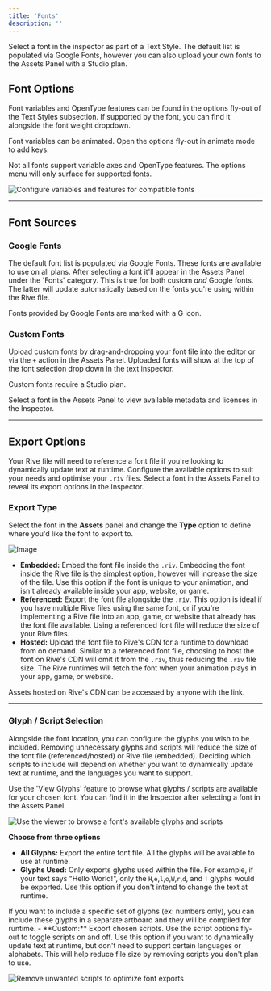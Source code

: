 ```yaml
---
title: 'Fonts'
description: ''
---
```


Select a font in the inspector as part of a Text Style. The default list is populated via Google Fonts, however you can also upload your own fonts to the Assets Panel with a Studio plan.

## Font Options

Font variables and OpenType features can be found in the options fly-out of the Text Styles subsection. If supported by the font, you can find it alongside the font weight dropdown.

<Info>Font variables can be animated. Open the options fly-out in animate mode to add keys.</Info>

<Info>Not all fonts support variable axes and OpenType features. The options menu will only surface for supported fonts.</Info>

![Configure variables and features for compatible fonts](https://ucarecdn.com/54d2b525-81bf-48b0-b4b0-99acfc6ea62d/)

---

## Font Sources

### Google Fonts

The default font list is populated via Google Fonts. These fonts are available to use on all plans. After selecting a font it'll appear in the Assets Panel under the 'Fonts' category. This is true for both custom *and* Google fonts. The latter will update automatically based on the fonts you're using within the Rive file.

<Info>Fonts provided by Google Fonts are marked with a G icon.</Info>

### Custom Fonts

Upload custom fonts by drag-and-dropping your font file into the editor or via the `+` action in the Assets Panel. Uploaded fonts will show at the top of the font selection drop down in the text inspector.

<Info>Custom fonts require a Studio plan.</Info>

<Info>Select a font in the Assets Panel to view available metadata and licenses in the Inspector.</Info>

---

## Export Options

Your Rive file will need to reference a font file if you're looking to dynamically update text at runtime. Configure the available options to suit your needs and optimise your `.riv` files. Select a font in the Assets Panel to reveal its export options in the Inspector.

### Export Type

Select the font in the **Assets** panel and change the **Type** option to define where you'd like the font to export to.

![Image](https://ucarecdn.com/3e0e6c7f-2dcb-49a4-bc3c-8fcd32c7605e/)

- **Embedded:** Embed the font file inside the `.riv`. Embedding the font inside the Rive file is the simplest option, however will increase the size of the file. Use this option if the font is unique to your animation, and isn't already available inside your app, website, or game.
- **Referenced:** Export the font file alongside the `.riv`. This option is ideal if you have multiple Rive files using the same font, or if you're implementing a Rive file into an app, game, or website that already has the font file available. Using a referenced font file will reduce the size of your Rive files.
- **Hosted:** Upload the font file to Rive's CDN for a runtime to download from on demand. Similar to a referenced font file, choosing to host the font on Rive's CDN will omit it from the `.riv`, thus reducing the `.riv` file size. The Rive runtimes will fetch the font when your animation plays in your app, game, or website.

<Info>Assets hosted on Rive's CDN can be accessed by anyone with the link.</Info>

---

### Glyph / Script Selection

Alongside the font location, you can configure the glyphs you wish to be included. Removing unnecessary glyphs and scripts will reduce the size of the font file (referenced/hosted) or Rive file (embedded). Deciding which scripts to include will depend on whether you want to dynamically update text at runtime, and the languages you want to support.

<Info>Use the 'View Glyphs' feature to browse what glyphs / scripts are available for your chosen font. You can find it in the Inspector after selecting a font in the Assets Panel.</Info>

![Use the viewer to browse a font's available glyphs and scripts](https://ucarecdn.com/5dca4473-2bd7-44b2-a1d7-677dc14c58f8/)

**Choose from three options**

- **All Glyphs:** Export the entire font file. All the glyphs will be available to use at runtime.
- **Glyphs Used:** Only exports glyphs used within the file. For example, if your text says "Hello World!", only the `H`,`e`,`l`,`o`,`W`,`r`,`d`, and `!` glyphs would be exported. Use this option if you don't intend to change the text at runtime.
<Tip>
  If you want to include a specific set of glyphs (ex: numbers only), you can include these glyphs in a separate artboard and they will be compiled for runtime.
</Tip>
- **Custom:** Export chosen scripts. Use the script options fly-out to toggle scripts on and off. Use this option if you want to dynamically update text at runtime, but don't need to support certain languages or alphabets. This will help reduce file size by removing scripts you don't plan to use.

![Remove unwanted scripts to optimize font exports](https://ucarecdn.com/2610dd6a-5b58-49cf-8c75-c58558185c02/)

